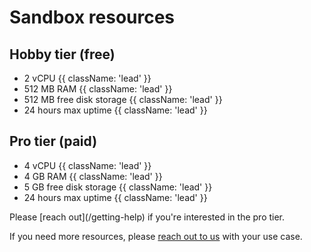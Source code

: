 # Sandbox resources

## Hobby tier (free)
- 2 vCPU {{ className: 'lead' }}
- 512 MB RAM {{ className: 'lead' }}
- 512 MB free disk storage {{ className: 'lead' }}
- 24 hours max uptime {{ className: 'lead' }}

## Pro tier (paid)
- 4 vCPU {{ className: 'lead' }}
- 4 GB RAM {{ className: 'lead' }}
- 5 GB free disk storage {{ className: 'lead' }}
- 24 hours max uptime {{ className: 'lead' }}

<Note>
Please [reach out](/getting-help) if you're interested in the pro tier.
</Note>

If you need more resources, please [reach out to us](/getting-help) with your use case.
